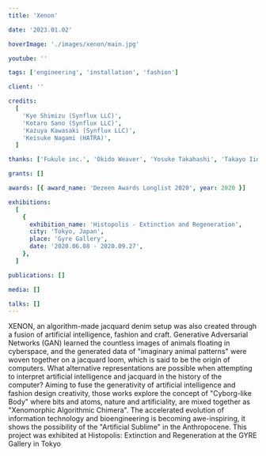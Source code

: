 ```yaml
---
title: 'Xenon'

date: '2023.01.02'

hoverImage: './images/xenon/main.jpg'

youtube: ''

tags: ['engineering', 'installation', 'fashion']

client: ''

credits:
  [
    'Kye Shimizu (Synflux LLC)',
    'Kotaro Sano (Synflux LLC)',
    'Kazuya Kawasaki (Synflux LLC)',
    'Keisuke Nagami (HATRA)',
  ]

thanks: ['Fukule inc.', 'Okido Weaver', 'Yosuke Takahashi', 'Takayo Iida']

grants: []

awards: [{ award_name: 'Dezeen Awards Longlist 2020', year: 2020 }]

exhibitions:
  [
    {
      exhibition_name: 'Histopolis - Extinction and Regeneration',
      city: 'Tokyo, Japan',
      place: 'Gyre Gallery',
      date: '2020.06.08 - 2020.09.27',
    },
  ]

publications: []

media: []

talks: []
---
```



<TextSection>
  <p>
    XENON, an algorithm-made jacquard denim setup was also created through a fusion of artificial
    intelligence, fashion and craft. Generative Adversarial Networks (GAN) learned the countless
    images of animals floating in cyberspace, and the generated data of "imaginary animal patterns"
    were woven together on a jacquard loom, which is said to be the origin of computers. What
    alternative representations are possible when attempting to interpret artificial intelligence
    and jacquard in the history of the computer? Aiming to fuse the generativity of artificial
    intelligence and fashion design creativity, those works explore the concept of "Cyborg-like
    Body" where bits and atoms, nature and artificiality, are mixed together as "Xenomorphic
    Algorithmic Chimera". The accelerated evolution of information technology and bioengineering is
    becoming awe-inspiring, it shows the possibility of the "Artificial Sublime" in the
    Anthropocene. This project was exhibited at Histopolis: Extinction and Regeneration at the GYRE
    Gallery in Tokyo
  </p>
</TextSection>

<Spacer size={36} />
<Picture
  widths={[360, 768, 1024, 1440]}
  src={img2}
  formats={['avif', 'webp']}
  alt='A person watching a screen of the works'
  sizes={'(min-width: 360px) (min-width: 768px) (min-width:1024px)  (min-width:1440px)'}
/>
<Spacer size={36} />
<Picture
  widths={[360, 768, 1024, 1440]}
  src={img3}
  formats={['avif', 'webp']}
  alt='A person watching a screen of the works'
  sizes={'(min-width: 360px) (min-width: 768px) (min-width:1024px)  (min-width:1440px)'}
/>
<Spacer size={36} />
<Picture
  widths={[360, 768, 1024, 1440]}
  src={img4}
  formats={['avif', 'webp']}
  alt='A person watching a screen of the works'
  sizes={'(min-width: 360px) (min-width: 768px) (min-width:1024px)  (min-width:1440px)'}
/>
<Spacer size={36} />
<Picture
  widths={[360, 768, 1024, 1440]}
  src={img5}
  formats={['avif', 'webp']}
  alt='A person watching a screen of the works'
  sizes={'(min-width: 360px) (min-width: 768px) (min-width:1024px)  (min-width:1440px)'}
/>
<Spacer size={36} />
<Picture
  widths={[360, 768, 1024, 1440]}
  src={img6}
  formats={['avif', 'webp']}
  alt='A person watching a screen of the works'
  sizes={'(min-width: 360px) (min-width: 768px) (min-width:1024px)  (min-width:1440px)'}
/>
<Spacer size={36} />
<Picture
  widths={[360, 768, 1024, 1440]}
  src={img7}
  formats={['avif', 'webp']}
  alt='A person watching a screen of the works'
  sizes={'(min-width: 360px) (min-width: 768px) (min-width:1024px)  (min-width:1440px)'}
/>
<Spacer size={36} />
<Picture
  widths={[360, 768, 1024, 1440]}
  src={img8}
  formats={['avif', 'webp']}
  alt='A person watching a screen of the works'
  sizes={'(min-width: 360px) (min-width: 768px) (min-width:1024px)  (min-width:1440px)'}
/>
<Spacer size={36} />
<Picture
  widths={[360, 768, 1024, 1440]}
  src={img9}
  formats={['avif', 'webp']}
  alt='A person watching a screen of the works'
  sizes={'(min-width: 360px) (min-width: 768px) (min-width:1024px)  (min-width:1440px)'}
/>
